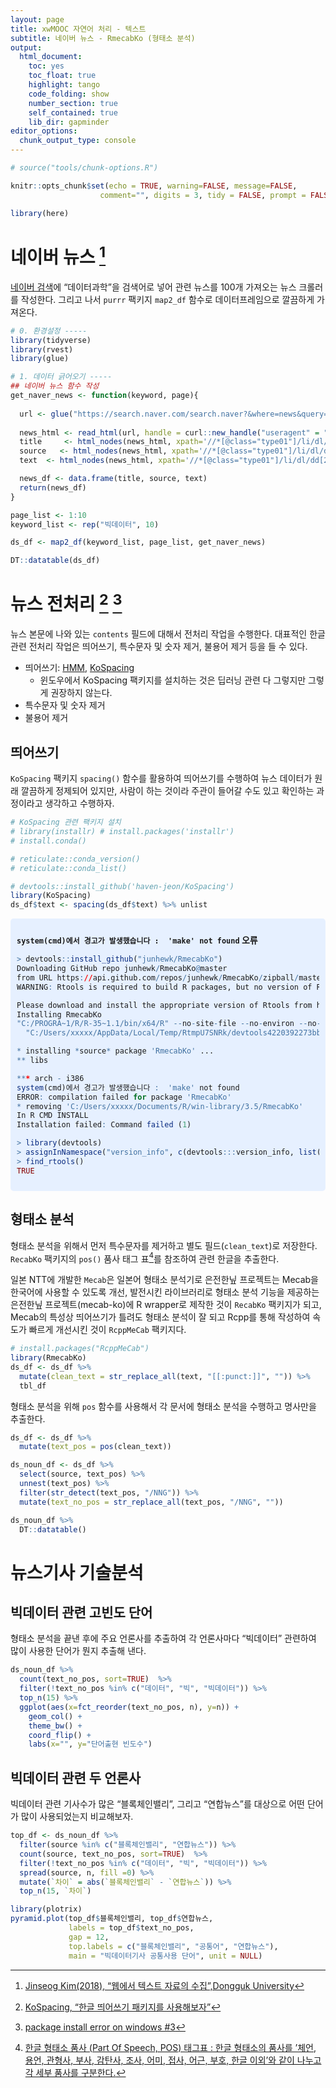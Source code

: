 ```yaml
---
layout: page
title: xwMOOC 자연어 처리 - 텍스트
subtitle: 네이버 뉴스 - RmecabKo (형태소 분석)
output:
  html_document: 
    toc: yes
    toc_float: true
    highlight: tango
    code_folding: show
    number_section: true
    self_contained: true
    lib_dir: gapminder
editor_options: 
  chunk_output_type: console
---
```

 
``` r
# source("tools/chunk-options.R")

knitr::opts_chunk$set(echo = TRUE, warning=FALSE, message=FALSE,
                    comment="", digits = 3, tidy = FALSE, prompt = FALSE, fig.align = 'center')

library(here)

```

# 네이버 뉴스 [^dongguk-web-text] {#naver-news}

[^dongguk-web-text]: [Jinseog Kim(2018), "웹에서 텍스트 자료의 수집",Dongguk University](http://datamining.dongguk.ac.kr/lecture_select.php?lid=201813&y=2018&s=1)

[네이버 검색](https://search.naver.com/search.naver?sm=tab_hty.top&where=news&query=%EB%8D%B0%EC%9D%B4%ED%84%B0%EA%B3%BC%ED%95%99&oquery=%EB%B9%85%EB%8D%B0%EC%9D%B4%ED%84%B0&tqi=TIFTdlpVuEGssa9GW7lssssssxs-243322)에 "데이터과학"을 검색어로 넣어 관련 뉴스를 100개 가져오는 뉴스 크롤러를 작성한다. 그리고 나서 `purrr` 팩키지 `map2_df` 함수로 데이터프레임으로 깔끔하게 가져온다.

```r
# 0. 환경설정 -----
library(tidyverse)
library(rvest)
library(glue)

# 1. 데이터 긁어오기 -----
## 네이버 뉴스 함수 작성
get_naver_news <- function(keyword, page){
  
  url <- glue("https://search.naver.com/search.naver?&where=news&query=",keyword,"&sm=tab_pge&sort=0&photo=0&field=0&reporter_article=&pd=1&ds=2018.02.25&de=2018.03.04&docid=&nso=so:r,p:1w,a:all&mynews=0&cluster_rank=38&start=", page,"&refresh_start=0")
  
  news_html <- read_html(url, handle = curl::new_handle("useragent" = "Mozilla/5.0"))
  title     <- html_nodes(news_html, xpath='//*[@class="type01"]/li/dl/dt/a') %>% html_text
  source   <- html_nodes(news_html, xpath='//*[@class="type01"]/li/dl/dd[1]/span[1]') %>% html_text
  text  <- html_nodes(news_html, xpath='//*[@class="type01"]/li/dl/dd[2]') %>%  html_text

  news_df <- data.frame(title, source, text)
  return(news_df)
}

page_list <- 1:10
keyword_list <- rep("빅데이터", 10)

ds_df <- map2_df(keyword_list, page_list, get_naver_news)

DT::datatable(ds_df)

```


# 뉴스 전처리 [^mrpark-kospacing] [^kospacing-install-issue] {#naver-news-preprocessing}

[^mrpark-kospacing]: [KoSpacing, "한글 띄어쓰기 패키지를 사용해보자"](https://mrchypark.github.io/post/kospacing-한글-띄어쓰기-패키지를-사용해보자/)

[^kospacing-install-issue]: [package install error on windows #3](https://github.com/haven-jeon/KoSpacing/issues/3)

뉴스 본문에 나와 있는 `contents` 필드에 대해서 전처리 작업을 수행한다. 대표적인 한글관련 전처리 작업은
띄어쓰기, 특수문자 및 숫자 제거, 불용어 제거 등을 들 수 있다.

- 띄어쓰기: [HMM](http://freesearch.pe.kr/archives/2746), [KoSpacing](http://freesearch.pe.kr/archives/4759)
    * 윈도우에서 KoSpacing 팩키지를 설치하는 것은 딥러닝 관련 다 그렇지만 그렇게 권장하지 않는다.
- 특수문자 및 숫자 제거
- 불용어 제거 

## 띄어쓰기 {#naver-news-preprocessing-spacing}

`KoSpacing` 팩키지 `spacing()` 함수를 활용하여 띄어쓰기를 수행하여 뉴스 데이터가 원래 깔끔하게 정제되어 있지만, 사람이 하는 것이라 주관이 들어갈 수도 있고 확인하는 과정이라고 생각하고 수행하자.

```r
# KoSpacing 관련 팩키지 설치
# library(installr) # install.packages('installr')
# install.conda()

# reticulate::conda_version()
# reticulate::conda_list()

# devtools::install_github('haven-jeon/KoSpacing')
library(KoSpacing)
ds_df$text <- spacing(ds_df$text) %>% unlist
```


<style>
div.blue { background-color:#e6f0ff; border-radius: 5px; padding: 10px;}
</style>
<div class = "blue">

**`system(cmd)에서 경고가 발생했습니다 :  'make' not found` 오류**

```r
> devtools::install_github("junhewk/RmecabKo")
Downloading GitHub repo junhewk/RmecabKo@master
from URL https://api.github.com/repos/junhewk/RmecabKo/zipball/master
WARNING: Rtools is required to build R packages, but no version of Rtools compatible with R 3.5.1 was found. (Only the following incompatible version(s) of Rtools were found:3.5)

Please download and install the appropriate version of Rtools from http://cran.r-project.org/bin/windows/Rtools/.
Installing RmecabKo
"C:/PROGRA~1/R/R-35~1.1/bin/x64/R" --no-site-file --no-environ --no-save --no-restore --quiet CMD INSTALL  \
  "C:/Users/xxxxx/AppData/Local/Temp/RtmpU7SNRk/devtools4220392273bb/junhewk-RmecabKo-ccace6b" --library="C:/Users/victor/Documents/R/win-library/3.5" --install-tests 

* installing *source* package 'RmecabKo' ...
** libs

*** arch - i386
system(cmd)에서 경고가 발생했습니다 :  'make' not found
ERROR: compilation failed for package 'RmecabKo'
* removing 'C:/Users/xxxxx/Documents/R/win-library/3.5/RmecabKo'
In R CMD INSTALL
Installation failed: Command failed (1)

> library(devtools)
> assignInNamespace("version_info", c(devtools:::version_info, list("3.5" = list(version_min = "3.3.0", version_max = "99.99.99", path = "bin"))), "devtools")
> find_rtools()
TRUE
```

</div>

## 형태소 분석 {#naver-news-preprocessing-morpheme}

형태소 분석을 위해서 먼저 특수문자를 제거하고 별도 필드(`clean_text`)로 저장한다.
`RecabKo` 팩키지의 `pos()` 품사 태그 표[^pos-table]를 참조하여 관련 한글을 추출한다.

일본 NTT에 개발한 `Mecab`은 일본어 형태소 분석기로 은전한닢 프로젝트는 Mecab을 한국어에 사용할 수 있도록 개선, 발전시킨 라이브러리로 
형태소 분석 기능을 제공하는 은전한닢 프로젝트(mecab-ko)에 R wrapper로 제작한 것이 `RecabKo` 팩키지가 되고,
Mecab의 특성상 띄어쓰기가 틀려도 형태소 분석이 잘 되고 Rcpp를 통해 작성하여 속도가 빠르게 개선시킨 것이 `RcppMeCab` 팩키지다.

[^pos-table]: [한글 형태소 품사 (Part Of Speech, POS) 태그표 : 한글 형태소의 품사를 '체언, 용언, 관형사, 부사, 감탄사, 조사, 어미, 접사, 어근, 부호, 한글 이외'와 같이 나누고 각 세부 품사를 구분한다.](http://kkma.snu.ac.kr/documents/index.jsp?doc=postag)

```r
# install.packages("RcppMeCab")
library(RmecabKo)
ds_df <- ds_df %>% 
  mutate(clean_text = str_replace_all(text, "[[:punct:]]", "")) %>% 
  tbl_df
```

형태소 분석을 위해 `pos` 함수를 사용해서 각 문서에 형태소 분석을 수행하고 명사만을 추출한다.

```r
ds_df <- ds_df %>% 
  mutate(text_pos = pos(clean_text))

ds_noun_df <- ds_df %>% 
  select(source, text_pos) %>% 
  unnest(text_pos) %>% 
  filter(str_detect(text_pos, "/NNG")) %>% 
  mutate(text_no_pos = str_replace_all(text_pos, "/NNG", ""))

ds_noun_df %>% 
  DT::datatable()

```

# 뉴스기사 기술분석 {#naver-news-preprocessing-morpheme-text}

## 빅데이터 관련 고빈도 단어 {#naver-news-preprocessing-morpheme-text-big}

형태소 분석을 끝낸 후에 주요 언론사를 추출하여 각 언론사마다 "빅데이터" 관련하여 많이 사용한 단어가 뭔지 추출해 낸다.

```r
ds_noun_df %>% 
  count(text_no_pos, sort=TRUE)  %>% 
  filter(!text_no_pos %in% c("데이터", "빅", "빅데이터")) %>% 
  top_n(15) %>% 
  ggplot(aes(x=fct_reorder(text_no_pos, n), y=n)) +
    geom_col() +
    theme_bw() +
    coord_flip() +
    labs(x="", y="단어출현 빈도수")
```


## 빅데이터 관련 두 언론사 {#naver-news-preprocessing-morpheme-text-two}

빅데이터 관련 기사수가 많은 "블록체인밸리", 그리고 "연합뉴스"를 대상으로 어떤 단어가 많이 사용되었는지 비교해보자.

```r
top_df <- ds_noun_df %>% 
  filter(source %in% c("블록체인밸리", "연합뉴스")) %>% 
  count(source, text_no_pos, sort=TRUE)  %>% 
  filter(!text_no_pos %in% c("데이터", "빅", "빅데이터")) %>% 
  spread(source, n, fill =0) %>% 
  mutate(`차이` = abs(`블록체인밸리` - `연합뉴스`)) %>% 
  top_n(15, `차이`)

library(plotrix)
pyramid.plot(top_df$블록체인밸리, top_df$연합뉴스, 
             labels = top_df$text_no_pos, 
             gap = 12, 
             top.labels = c("블록체인밸리", "공통어", "연합뉴스"), 
             main = "빅데이터기사 공통사용 단어", unit = NULL)
```

